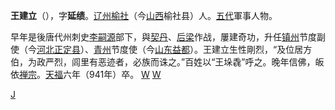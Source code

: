 {{blpsource|time=2010-09-22T23:47:27+00:00}}
'''王建立'''（{{bd|？||941年|catIdx=W}}），字'''延绩'''。[[辽州|辽州]][[榆社|榆社]]（今[[山西|山西]]榆社县）人。[[五代|五代]]軍事人物。

早年是後唐代州刺史[[李嗣源|李嗣源]]部下，與[[契丹|契丹]]、[[后梁|后梁]]作战，屢建奇功，升任[[镇州|镇州]]节度副使（今[[河北|河北]][[正定县|正定县]]）、[[青州|青州]]节度使（今[[山东|山东]][[益都|益都]]）。王建立生性剛烈，“及位居方伯，为政严烈，闾里有恶迹者，必族而诛之。”百姓以“王垛毳”呼之。晚年信佛，皈依[[禅宗|禅宗]]。[[天福_(后晋)|天福]]六年（941年）卒。
{{五代宰相}}
[[category:五代十國軍事人物|W]]
[[category:五代十國宰相|W]]
[[Category:王姓|J]]